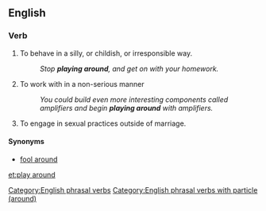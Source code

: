 ==English==

===Verb===
{{head|en|verb|head=[[play]] [[around]]}}

# To behave in a silly, or childish, or irresponsible way.
#: ''Stop '''playing around''', and get on with your homework.''
# To work with in a non-serious manner
#: ''You could build even more interesting components called amplifiers and begin '''playing around''' with amplifiers.''
# {{context|idiomatic|lang=en}} To engage in sexual practices outside of marriage.

====Synonyms====
* [[fool around]]

[[Category:English phrasal verbs]]
[[Category:English phrasal verbs with particle (around)]]

[[et:play around]]
